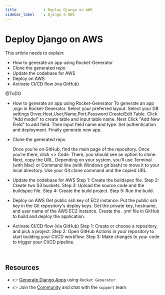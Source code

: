```yaml
---
title            : Deploy Django on AWS
sidebar_label    : Django & AWS
---
```


# Deploy Django on AWS

This article needs to explain:

- How to generate an app using Rocket-Generator
- Clone the generated repo
- Update the codebase for AWS
- Deploy on AWS 
- Activate CI/CD flow (via GitHub)

@ToDO
  - How to generate an app using Rocket-Generator
	To generate an app ,sign in Rocket-Generator.
	Select your preferred layout.
	Select your DB settings
		Drver,Host,User,Name,Port,Password
	Create/Edit Table.
		Click "Add model" to create table and input table name.
		Next Click "Add New Field" to add field.
		Then input field name and type.
	Set authentication and deployment.
	Finally generate new app.  
- Clone the generated repo
	
	Once you’re on GitHub, find the main page of the repository.
	Once you’re there, click <> Code. There, you should see an option to clone. 
	Next, copy the URL.
	Depending on your system, you’ll use Terminal (with Mac) or Command line (with Windows git bash) to move it to your local directory.
	Use your Git clone command and the copied URL. 

- Update the codebase for AWS
	Step 1: Create the buildspec file.
	Step 2: Create two S3 buckets.
	Step 3: Upload the source code and the buildspec file.
	Step 4: Create the build project.
	Step 5: Run the build.

- Deploy on AWS 
	Get public ssh key of EC2 instance.
	Put the public ssh key in the Git repository's deploy keys.
	Get the private key, hostname, and user name of the AWS EC2 instance.
	Create the . yml file in GitHub to build and deploy the application.


- Activate CI/CD flow (via GitHub)
	Step 1: Create or choose a repository, and pick a project.
	Step 2: Open GitHub Actions in your repository to start building your CI/CD workflow.
	Step 3: Make changes to your code to trigger your CI/CD pipeline.
<br />

## Resources

- 👉 [Generate Django Apps](https://app-generator.dev/) using `Rocket Generator`
- 👉 Join the [Community](https://discord.gg/fZC6hup) and chat with the `support` team 

